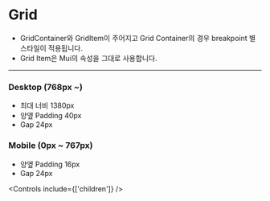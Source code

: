 
<Meta of={GridContainerStories} />

# Grid
- GridContainer와 GridItem이 주어지고 Grid Container의 경우 breakpoint 별 스타일이 적용됩니다.
- Grid Item은 Mui의 속성을 그대로 사용합니다.

---

### Desktop (768px ~)
- 최대 너비 1380px
- 양옆 Padding 40px
- Gap 24px

### Mobile (0px ~ 767px)
- 양옆 Padding 16px
- Gap 24px

<Canvas of={GridContainerStories.GridContainerExample} />

<Controls include={['children']} />

